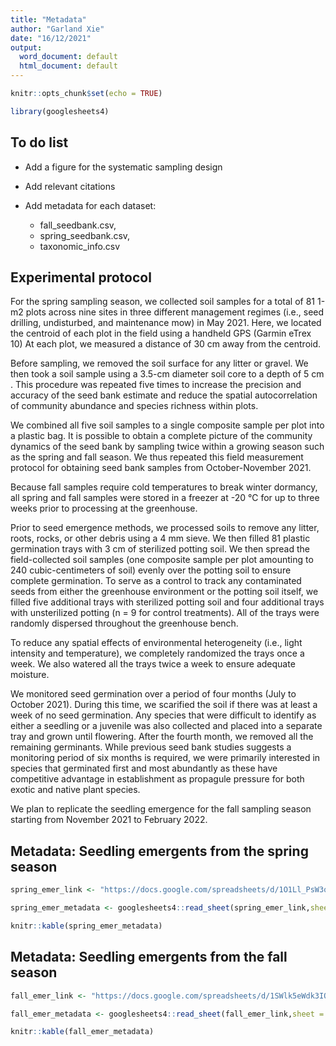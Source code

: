 ```yaml
---
title: "Metadata"
author: "Garland Xie"
date: "16/12/2021"
output:
  word_document: default
  html_document: default
---
```


```r
knitr::opts_chunk$set(echo = TRUE)
```

```r
library(googlesheets4)
```

## To do list

-   Add a figure for the systematic sampling design

-   Add relevant citations

-   Add metadata for each dataset:

    -   fall_seedbank.csv,
    -   spring_seedbank.csv,
    -   taxonomic_info.csv

## Experimental protocol

For the spring sampling season, we collected soil samples for a total of 81 1-m2 plots across nine sites in three different management regimes (i.e., seed drilling, undisturbed, and maintenance mow) in May 2021. Here, we located the centroid of each plot in the field using a handheld GPS (Garmin eTrex 10) At each plot, we measured a distance of 30 cm away from the centroid.

Before sampling, we removed the soil surface for any litter or gravel. We then took a soil sample using a 3.5-cm diameter soil core to a depth of 5 cm . This procedure was repeated five times to increase the precision and accuracy of the seed bank estimate and reduce the spatial autocorrelation of community abundance and species richness within plots.

We combined all five soil samples to a single composite sample per plot into a plastic bag. It is possible to obtain a complete picture of the community dynamics of the seed bank by sampling twice within a growing season such as the spring and fall season. We thus repeated this field measurement protocol for obtaining seed bank samples from October-November 2021.

Because fall samples require cold temperatures to break winter dormancy, all spring and fall samples were stored in a freezer at -20 ℃ for up to three weeks prior to processing at the greenhouse.

Prior to seed emergence methods, we processed soils to remove any litter, roots, rocks, or other debris using a 4 mm sieve. We then filled 81 plastic germination trays with 3 cm of sterilized potting soil. We then spread the field-collected soil samples (one composite sample per plot amounting to 240 cubic-centimeters of soil) evenly over the potting soil to ensure complete germination. To serve as a control to track any contaminated seeds from either the greenhouse environment or the potting soil itself, we filled five additional trays with sterilized potting soil and four additional trays with unsterilized potting (n = 9 for control treatments). All of the trays were randomly dispersed throughout the greenhouse bench.

To reduce any spatial effects of environmental heterogeneity (i.e., light intensity and temperature), we completely randomized the trays once a week. We also watered all the trays twice a week to ensure adequate moisture.

We monitored seed germination over a period of four months (July to October 2021). During this time, we scarified the soil if there was at least a week of no seed germination. Any species that were difficult to identify as either a seedling or a juvenile was also collected and placed into a separate tray and grown until flowering. After the fourth month, we removed all the remaining germinants. While previous seed bank studies suggests a monitoring period of six months is required, we were primarily interested in species that germinated first and most abundantly as these have competitive advantage in establishment as propagule pressure for both exotic and native plant species.

We plan to replicate the seedling emergence for the fall sampling season starting from November 2021 to February 2022.

## Metadata: Seedling emergents from the spring season


```r
spring_emer_link <- "https://docs.google.com/spreadsheets/d/1O1Ll_PsW3qKwdZ_xnTrDKT_kGnpLGvtUKBQ73zvvBBM/edit?usp=sharing"

spring_emer_metadata <- googlesheets4::read_sheet(spring_emer_link,sheet = "metadata") 

knitr::kable(spring_emer_metadata)
```

## Metadata: Seedling emergents from the fall season


```r
fall_emer_link <- "https://docs.google.com/spreadsheets/d/1SWlk5eWdk3IOMFS9nv61p1HW-Tw4K3yR-tAIkAMlzs4/edit?usp=sharing"

fall_emer_metadata <- googlesheets4::read_sheet(fall_emer_link,sheet = "metadata") 

knitr::kable(fall_emer_metadata)
```
